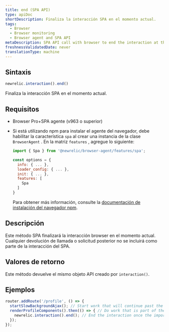 ```yaml
---
title: end (SPA API)
type: apiDoc
shortDescription: Finaliza la interacción SPA en el momento actual.
tags:
  - Browser
  - Browser monitoring
  - Browser agent and SPA API
metaDescription: SPA API call with browser to end the interaction at the current time.
freshnessValidatedDate: never
translationType: machine
---
```


## Sintaxis

```js
newrelic.interaction().end()
```

Finaliza la interacción SPA en el momento actual.

## Requisitos

* Browser Pro+SPA agente (v963 o superior)

* Si está utilizando npm para instalar el agente del navegador, debe habilitar la característica `spa` al crear una instancia de la clase `BrowserAgent` . En la matriz `features` , agregue lo siguiente:

  ```js
  import { Spa } from '@newrelic/browser-agent/features/spa';

  const options = {
    info: { ... },
    loader_config: { ... },
    init: { ... },
    features: [
      Spa
    ]
  }
  ```

  Para obtener más información, consulte la [documentación de instalación del navegador npm](https://www.npmjs.com/package/@newrelic/browser-agent#new-relic-browser-agent).

## Descripción

Este método SPA finalizará la interacción browser en el momento actual. Cualquier devolución de llamada o solicitud posterior no se incluirá como parte de la interacción del SPA.

## Valores de retorno

Este método devuelve el mismo objeto API creado por `interaction()`.

## Ejemplos

```js
router.addRoute('/profile', () => {
  startSlowBackgroundAjax(); // Start work that will continue past the end of the interaction
  renderProfileComponents().then(() => { // Do work that is part of the interaction
    newrelic.interaction().end(); // End the interaction once the important components an the page have finished rendering
  });
});
```
